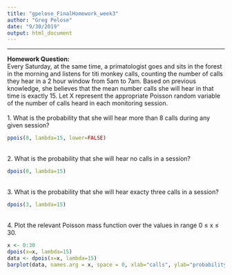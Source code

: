 ```yaml
---
title: "gpelose_FinalHomework_week3"
author: "Greg Pelose" 
date: "9/30/2019"
output: html_document
---
```

***
**Homework Question:**
<br>
Every Saturday, at the same time, a primatologist goes and sits in the forest in the morning and listens for titi monkey calls, counting the number of calls they hear in a 2 hour window from 5am to 7am. Based on previous knowledge, she believes that the mean number calls she will hear in that time is exactly 15. Let X represent the appropriate Poisson random variable of the number of calls heard in each monitoring session.
<br><br>
1. What is the probability that she will hear more than 8 calls during any given session?

```r
ppois(8, lambda=15, lower=FALSE)
```
<br>
2. What is the probability that she will hear no calls in a session?

```r
dpois(0, lambda=15)
```
<br>
3. What is the probability that she will hear exacty three calls in a session?

```r
dpois(3, lambda=15)
```
<br>
4. Plot the relevant Poisson mass function over the values in range 0 ≤ x ≤ 30.

```r
x <- 0:30
dpois(x=x, lambda=15)
data <- dpois(x=x, lambda=15)
barplot(data, names.arg = x, space = 0, xlab="calls", ylab="probability", main = "Probability of Calls", col = "blue")
```